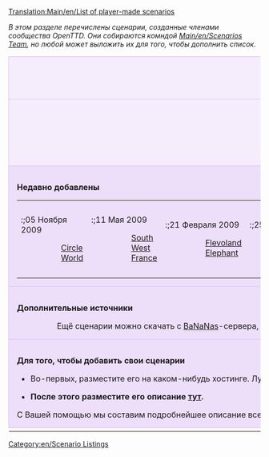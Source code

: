 [[Translation:Main/en/List of player-made scenarios]]{{en/Shortcut|scenarios}}

''В этом разделе перечислены сценарии, созданные членами сообщества OpenTTD. Они собираются комндой [[Main/en/Scenarios Team]], но любой может выложить их для того, чтобы дополнить список.''

{{en/-}}

{| cellspacing="3" class="mainpagetable" align="center" width="100%"
|- valign="top" 
|colspan="7" style="font-size: 100%; BACKGROUND-COLOR: #F5EDFC; border: 1px solid #E1BBFF; margin: 0; padding: 1em; text-align: center"|<font size="3">'''Сортировка сценариев'''</font>
|-
|style="font-size: 100%; BACKGROUND-COLOR: #F5EDFC; border: 1px solid #E1BBFF; margin: 0; padding: 1em; text-align: center; width:14%"|[[File:en/Scnlist-alphabetical.png|48px]]<br />[[Main/en/Scenarios List|По имени]]
|style="font-size: 100%; BACKGROUND-COLOR: #F5EDFC; border: 1px solid #E1BBFF; margin: 0; padding: 1em; text-align: center; width:14%"|[[File:en/Scnlist-difficulty.png|48px]]<br />[[Main/en/Scenario by Difficulty|По сложности]]
|style="font-size: 100%; BACKGROUND-COLOR: #F5EDFC; border: 1px solid #E1BBFF; margin: 0; padding: 1em; text-align: center; width:14%"|[[File:en/Scnlist-industries.png|48px]]<br />[[Main/en/Scenario by Quantity of Industries|По количеству предприятий]]
|style="font-size: 100%; BACKGROUND-COLOR: #F5EDFC; border: 1px solid #E1BBFF; margin: 0; padding: 1em; text-align: center; width:14%"|[[File:en/Scnlist-relief.png|48px]]<br />[[Main/en/Scenario by Relief|По рельефу]]
|style="font-size: 100%; BACKGROUND-COLOR: #F5EDFC; border: 1px solid #E1BBFF; margin: 0; padding: 1em; text-align: center; width:14%"|[[File:en/Scnlist-setting.png|48px]]<br />[[Main/en/Scenario by Setting|По климату]]
|style="font-size: 100%; BACKGROUND-COLOR: #F5EDFC; border: 1px solid #E1BBFF; margin: 0; padding: 1em; text-align: center; width:14%"|[[File:en/Scnlist-size.png|48px]]<br />[[Main/en/Scenario by Size|По размеру карты]]
|style="font-size: 100%; BACKGROUND-COLOR: #F5EDFC; border: 1px solid #E1BBFF; margin: 0; padding: 1em; text-align: center; width:14%"|[[File:en/Scnlist-realworld.png|48px]]<br />[[Main/en/Scenarios Based on Real World|Основанные на настоящей местности]]
|-
|colspan="7" style="font-size: 100%; BACKGROUND-COLOR: #EDDEFA; border: 1px solid #E1BBFF; margin: 0; padding: 1em 1em 0em 1em; text-align: left;"|

<font size="3">'''Недавно добавлены'''</font>

{| style="BACKGROUND-COLOR: #EDDEFA"
|- valign="top"
|
:;05 Ноября 2009
::[[Main/en/Circle World|Circle World]]
|
:;11 Мая 2009
::[[Main/en/South West France|South West France]]
|
:;21 Февраля 2009
::[[Main/en/Flevoland|Flevoland]]
::[[Main/en/Elephant|Elephant]]
|
:;25 Декабря 2008
::[[Main/en/Northumberland, England|Northumberland, England]]
|
:;08 Декабря 2008
::[[Main/en/South Yorkshire|South Yorkshire]]
|
:;05 Декабря 2008
::[[Main/en/Jungle Urbaine (Paris)|Jungle Urbaine (Paris)]]
|
:;13 Ноября 2008
::[[Main/en/Whistler|Whistler]]
|}

|-
|colspan="7" style="font-size: 100%; BACKGROUND-COLOR: #EDDEFA; border: 1px solid #E1BBFF; margin: 0; padding: 1em 1em 0em 1em; text-align: left;"|

<font size="3">'''Дополнительные источники'''</font>

::Ещё сценарии можно скачать с [[Main/en/Content Service|BaNaNas]]-сервера, по адресу [http://bananas.openttd.org/en/scenario/ BaNaNas Scenarios].

|-
|colspan="7" style="font-size: 100%; BACKGROUND-COLOR: #EDDEFA; border: 1px solid #E1BBFF; margin: 0; padding: 1em 1em 0em 1em; text-align: left;"|

<font size="3">'''Для того, чтобы добавить свои сценарии'''</font>

*Во-первых, разместите его на каком-нибудь хостинге. Лучше всего на [http://tt-forums.net tt-forums]. Или попросите пользователя [[Archive/en/Jupix|Jupix]] помочь с размещением.

*'''После этого разместите его описание [[Main/en/Scenarios Team#Procedure to add a scenario|тут]].'''

С Вашей помощью мы составим подробнейшее описание всех сценариев.

|-
|}

[[Category:en/Scenario Listings]]